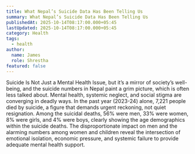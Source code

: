 ```yaml
---
title: What Nepal’s Suicide Data Has Been Telling Us
summary: What Nepal’s Suicide Data Has Been Telling Us
publishedAt: 2025-10-14T08:17:00.000+05:45
lastUpdated: 2025-10-14T08:17:00.000+05:45
category: Health
tags:
  - health
author:
  name: James
  role: Shrestha
featured: false
---
```



Suicide Is Not Just a Mental Health Issue, but it’s a mirror of society’s well-being, and the suicide numbers in Nepal paint a grim picture, which is often less talked about. Mental health, systemic neglect, and social stigma are converging in deadly ways. In the past year (2023-24) alone, 7,221 people died by suicide, a figure that demands urgent reckoning, not quiet resignation. Among the suicidal deaths, 56% were men, 33% were women, 8% were girls, and 4% were boys, clearly showing the age demographics within the suicide deaths. The disproportionate impact on men and the alarming numbers among women and children reveal the intersection of emotional isolation, economic pressure, and systemic failure to provide adequate mental health support.

